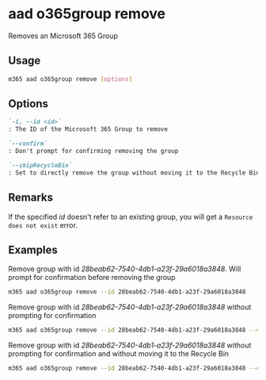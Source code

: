 
# aad o365group remove

Removes an Microsoft 365 Group

## Usage

```sh
m365 aad o365group remove [options]
```

## Options

```md defintion-list
`-i, --id <id>`
: The ID of the Microsoft 365 Group to remove

`--confirm`
: Don't prompt for confirming removing the group

`--skipRecycleBin`
: Set to directly remove the group without moving it to the Recycle Bin
```

<Global />

## Remarks

If the specified _id_ doesn't refer to an existing group, you will get a `Resource does not exist` error.

## Examples

Remove group with id _28beab62-7540-4db1-a23f-29a6018a3848_. Will prompt for confirmation before removing the group

```sh
m365 aad o365group remove --id 28beab62-7540-4db1-a23f-29a6018a3848
```

Remove group with id _28beab62-7540-4db1-a23f-29a6018a3848_ without prompting for confirmation

```sh
m365 aad o365group remove --id 28beab62-7540-4db1-a23f-29a6018a3848 --confirm
```

Remove group with id _28beab62-7540-4db1-a23f-29a6018a3848_ without prompting for confirmation and without moving it to the Recycle Bin

```sh
m365 aad o365group remove --id 28beab62-7540-4db1-a23f-29a6018a3848 --confirm --skipRecycleBin
```
